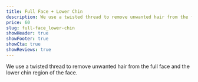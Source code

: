 ```yaml
---
title: Full Face + Lower Chin
description: We use a twisted thread to remove unwanted hair from the full face and the lower chin region of the face.
price: 60
slug: full-face_lower-chin
showHeader: true
showFooter: true
showCta: true
showReviews: true
---
```


We use a twisted thread to remove unwanted hair from the full face and the lower chin region of the face.
